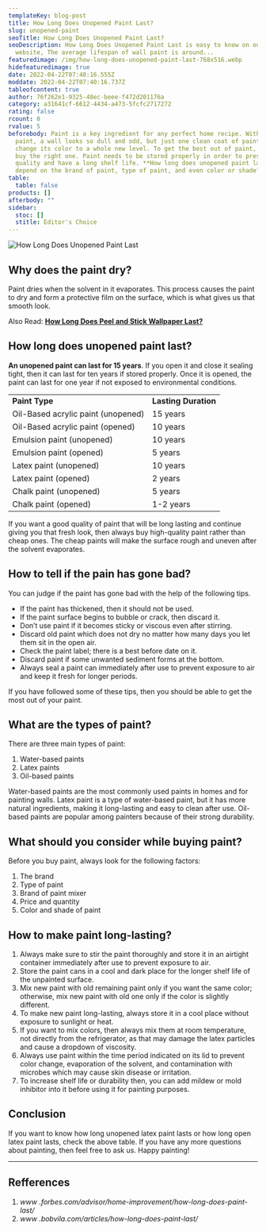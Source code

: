 ```yaml
---
templateKey: blog-post
title: How Long Does Unopened Paint Last?
slug: unopened-paint
seoTitle: How Long Does Unopened Paint Last?
seoDescription: How Long Does Unopened Paint Last is easy to know on our
  website, The average lifespan of wall paint is around...
featuredimage: /img/how-long-does-unopened-paint-last-768x516.webp
hidefeaturedimage: true
date: 2022-04-22T07:40:16.555Z
moddate: 2022-04-22T07:40:16.737Z
tableofcontent: true
author: 76f262e1-9325-48ec-beee-f472d201176a
category: a31641cf-6612-4434-a473-5fcfc2717272
rating: false
rcount: 0
rvalue: 5
beforebody: Paint is a key ingredient for any perfect home recipe. Without
  paint, a wall looks so dull and odd, but just one clean coat of paint can
  change its color to a whole new level. To get the best out of paint, you must
  buy the right one. Paint needs to be stored properly in order to preserve its
  quality and have a long shelf life. **How long does unopened paint last** will
  depend on the brand of paint, type of paint, and even color or shade?
table:
  table: false
products: []
afterbody: ""
sidebar:
  stoc: []
  stitle: Editor's Choice
---
```

![How Long Does Unopened Paint Last](/img/how-long-does-unopened-paint-last-768x516.webp "How Long Does Unopened Paint Last")

<!--StartFragment-->

## Why does the paint dry?

Paint dries when the solvent in it evaporates. This process causes the paint to dry and form a protective film on the surface, which is what gives us that smooth look.

Also Read: **[How Long Does Peel and Stick Wallpaper Last?](https://howlongdoeslast.info/peel-and-stick-wallpaper/)**

## How long does unopened paint last?

**An unopened paint can last for 15 years**. If you open it and close it sealing tight, then it can last for ten years if stored properly. Once it is opened, the paint can last for one year if not exposed to environmental conditions.

|                                    |                      |
| ---------------------------------- | -------------------- |
| **Paint Type**                     | **Lasting Duration** |
| Oil-Based acrylic paint (unopened) | 15 years             |
| Oil-Based acrylic paint (opened)   | 10 years             |
| Emulsion paint (unopened)          | 10 years             |
| Emulsion paint (opened)            | 5 years              |
| Latex paint (unopened)             | 10 years             |
| Latex paint (opened)               | 2 years              |
| Chalk paint (unopened)             | 5 years              |
| Chalk paint (opened)               | 1-2 years            |

If you want a good quality of paint that will be long lasting and continue giving you that fresh look, then always buy high-quality paint rather than cheap ones. The cheap paints will make the surface rough and uneven after the solvent evaporates.

## How to tell if the pain has gone bad?

You can judge if the paint has gone bad with the help of the following tips.

* If the paint has thickened, then it should not be used.
* If the paint surface begins to bubble or crack, then discard it.
* Don’t use paint if it becomes sticky or viscous even after stirring.
* Discard old paint which does not dry no matter how many days you let them sit in the open air.
* Check the paint label; there is a best before date on it.
* Discard paint if some unwanted sediment forms at the bottom.
* Always seal a paint can immediately after use to prevent exposure to air and keep it fresh for longer periods.

If you have followed some of these tips, then you should be able to get the most out of your paint.

## What are the types of paint?

There are three main types of paint:

1. Water-based paints
2. Latex paints
3. Oil-based paints

Water-based paints are the most commonly used paints in homes and for painting walls. Latex paint is a type of water-based paint, but it has more natural ingredients, making it long-lasting and easy to clean after use. Oil-based paints are popular among painters because of their strong durability.

## What should you consider while buying paint?

Before you buy paint, always look for the following factors:

1. The brand
2. Type of paint
3. Brand of paint mixer
4. Price and quantity
5. Color and shade of paint

## How to make paint long-lasting?

1. Always make sure to stir the paint thoroughly and store it in an airtight container immediately after use to prevent exposure to air.
2. Store the paint cans in a cool and dark place for the longer shelf life of the unpainted surface.
3. Mix new paint with old remaining paint only if you want the same color; otherwise, mix new paint with old one only if the color is slightly different.
4. To make new paint long-lasting, always store it in a cool place without exposure to sunlight or heat.
5. If you want to mix colors, then always mix them at room temperature, not directly from the refrigerator, as that may damage the latex particles and cause a dropdown of viscosity.
6. Always use paint within the time period indicated on its lid to prevent color change, evaporation of the solvent, and contamination with microbes which may cause skin disease or irritation.
7. To increase shelf life or durability then, you can add mildew or mold inhibitor into it before using it for painting purposes.

## Conclusion

If you want to know how long unopened latex paint lasts or how long open latex paint lasts, check the above table. If you have any more questions about painting, then feel free to ask us. Happy painting!

- - -

## Refferences

1. *www .forbes.com/advisor/home-improvement/how-long-does-paint-last/*
2. *www .bobvila.com/articles/how-long-does-paint-last/*